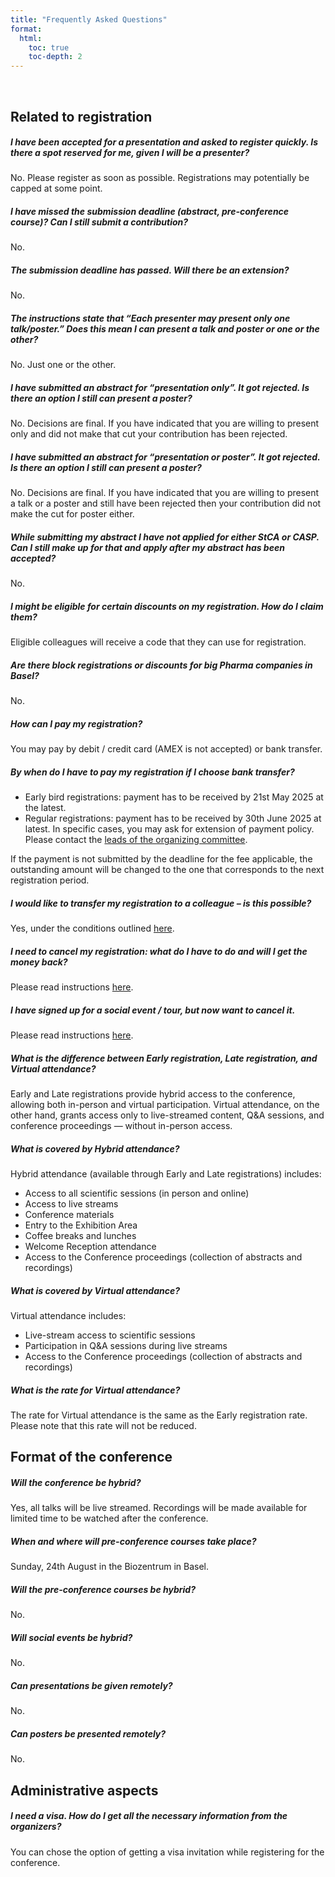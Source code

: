 ```yaml
---
title: "Frequently Asked Questions"
format:
  html:
    toc: true
    toc-depth: 2
---
```


<br>

## Related to registration

##### I have been accepted for a presentation and asked to register quickly. Is there a spot reserved for me, given I will be a presenter?

No. Please register as soon as possible. Registrations may potentially be capped at some point.

##### I have missed the submission deadline (abstract, pre-conference course)? Can I still submit a contribution?

No.

##### The submission deadline has passed. Will there be an extension?

No.

##### The instructions state that "Each presenter may present only one talk/poster." Does this mean I can present a talk and poster or one or the other?

No. Just one or the other.

##### I have submitted an abstract for "presentation only". It got rejected. Is there an option I still can present a poster?

No. Decisions are final. If you have indicated that you are willing to present only and did not make that cut your contribution has been rejected.

##### I have submitted an abstract for "presentation or poster". It got rejected. Is there an option I still can present a poster?

No. Decisions are final. If you have indicated that you are willing to present a talk or a poster and still have been rejected then your contribution did not make the cut for poster either.

##### While submitting my abstract I have not applied for either StCA or CASP. Can I still make up for that and apply after my abstract has been accepted?

No.

##### I might be eligible for certain discounts on my registration. How do I claim them?

Eligible colleagues will receive a code that they can use for registration.

##### Are there block registrations or discounts for big Pharma companies in Basel?

No.

##### How can I pay my registration?

You may pay by debit / credit card (AMEX is not accepted) or bank transfer.

##### By when do I have to pay my registration if I choose bank transfer?

-   Early bird registrations: payment has to be received by 21st May 2025 at the latest.
-   Regular registrations: payment has to be received by 30th June 2025 at latest. In specific cases, you may ask for extension of payment policy. Please contact the [leads of the organizing committee](mailto:registrations@iscb2025.info).

If the payment is not submitted by the deadline for the fee applicable, the outstanding amount will be changed to the one that corresponds to the next registration period.

##### I would like to transfer my registration to a colleague – is this possible?

Yes, under the conditions outlined [here](registration-terms.html#cancellation-alteration-policy).

##### I need to cancel my registration: what do I have to do and will I get the money back?

Please read instructions [here](registration-terms.html#cancellation-alteration-policy).

##### I have signed up for a social event / tour, but now want to cancel it.

Please read instructions [here](registration-terms.html#cancellation-alteration-policy).

##### What is the difference between Early registration, Late registration, and Virtual attendance?

Early and Late registrations provide hybrid access to the conference, allowing both in-person and virtual participation. Virtual attendance, on the other hand, grants access only to live-streamed content, Q&A sessions, and conference proceedings — without in-person access.

##### What is covered by Hybrid attendance?

Hybrid attendance (available through Early and Late registrations) includes:

* Access to all scientific sessions (in person and online)
* Access to live streams
* Conference materials
* Entry to the Exhibition Area
* Coffee breaks and lunches
* Welcome Reception attendance
* Access to the Conference proceedings (collection of abstracts and recordings)

##### What is covered by Virtual attendance?

Virtual attendance includes:

* Live-stream access to scientific sessions
* Participation in Q&A sessions during live streams
* Access to the Conference proceedings (collection of abstracts and recordings)

##### What is the rate for  Virtual attendance?

The rate for Virtual attendance is the same as the Early registration rate. Please note that this rate will not be reduced.

## Format of the conference

##### Will the conference be hybrid?

Yes, all talks will be live streamed. Recordings will be made available for limited time to be watched after the conference.

##### When and where will pre-conference courses take place?

Sunday, 24th August in the Biozentrum in Basel.

##### Will the pre-conference courses be hybrid?

No.

##### Will social events be hybrid?

No.

##### Can presentations be given remotely?

No.

##### Can posters be presented remotely?

No.

## Administrative aspects

##### I need a visa. How do I get all the necessary information from the organizers?

You can chose the option of getting a visa invitation while registering for the conference.
